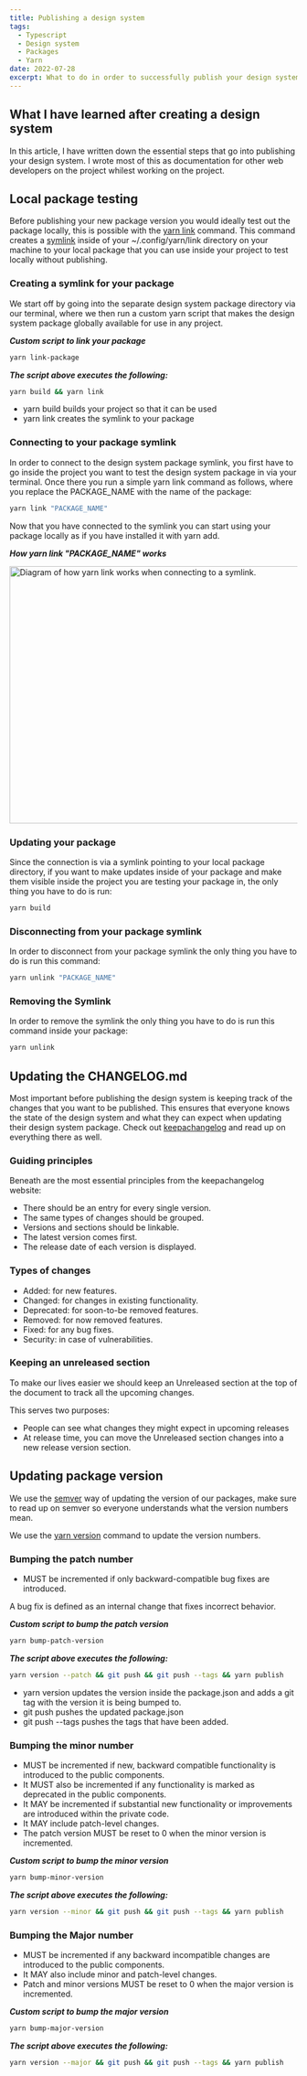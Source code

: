 ```yaml
---
title: Publishing a design system
tags:
  - Typescript
  - Design system
  - Packages
  - Yarn
date: 2022-07-28
excerpt: What to do in order to successfully publish your design system
---
```


## What I have learned after creating a design system

In this article, I have written down the essential steps that go into publishing your design system. I wrote most of this
as documentation for other web developers on the project whilest working on the project.

## Local package testing

Before publishing your new package version you would ideally test out the package locally, this is possible with the
[yarn link](https://classic.yarnpkg.com/en/docs/cli/link) command. This command creates a [symlink](https://en.wikipedia.org/wiki/Symbolic_link)
inside of your ~/.config/yarn/link directory on your machine to your local package that you can use inside your project
to test locally without publishing.

### Creating a symlink for your package

We start off by going into the separate design system package directory via our terminal, where we then run a custom yarn script
that makes the design system package globally available for use in any project.

**_Custom script to link your package_**

```bash
yarn link-package
```

**_The script above executes the following:_**

```bash
yarn build && yarn link
```

- yarn build builds your project so that it can be used
- yarn link creates the symlink to your package

### Connecting to your package symlink

In order to connect to the design system package symlink, you first have to go inside the project you want to test the design system
package in via your terminal. Once there you run a simple yarn link command as follows, where you replace the PACKAGE_NAME with
the name of the package:

```bash
yarn link "PACKAGE_NAME"
```

Now that you have connected to the symlink you can start using your package locally as if you have installed it with yarn add.

**_How yarn link "PACKAGE_NAME" works_**

<Image
  width="680px"
  height="450px"
  src="/images/how-yarn-link-works.png"
  alt="Diagram of how yarn link works when connecting to a symlink."
/>

### Updating your package

Since the connection is via a symlink pointing to your local package directory, if you want to make updates inside of your
package and make them visible inside the project you are testing your package in, the only thing you have to do is run:

```bash
yarn build
```

### Disconnecting from your package symlink

In order to disconnect from your package symlink the only thing you have to do is run this command:

```bash
yarn unlink "PACKAGE_NAME"
```

### Removing the Symlink

In order to remove the symlink the only thing you have to do is run this command inside your package:

```bash
yarn unlink
```

## Updating the CHANGELOG.md

Most important before publishing the design system is keeping track of the changes that you want to be published.
This ensures that everyone knows the state of the design system and what they can expect when updating their design system
package. Check out [keepachangelog](https://keepachangelog.com/en/1.0.0/) and read up on everything there as well.

### Guiding principles

Beneath are the most essential principles from the keepachangelog website:

- There should be an entry for every single version.
- The same types of changes should be grouped.
- Versions and sections should be linkable.
- The latest version comes first.
- The release date of each version is displayed.

### Types of changes

- Added: for new features.
- Changed: for changes in existing functionality.
- Deprecated: for soon-to-be removed features.
- Removed: for now removed features.
- Fixed: for any bug fixes.
- Security: in case of vulnerabilities.

### Keeping an unreleased section

To make our lives easier we should keep an Unreleased section at the top of the document to track all the upcoming changes.

This serves two purposes:

- People can see what changes they might expect in upcoming releases
- At release time, you can move the Unreleased section changes into a new release version section.

## Updating package version

We use the [semver](https://semver.org/) way of updating the version of our packages, make sure to read up on semver so
everyone understands what the version numbers mean.

We use the [yarn version](https://classic.yarnpkg.com/en/docs/cli/version) command to update the version numbers.

### Bumping the patch number

- MUST be incremented if only backward-compatible bug fixes are introduced.

A bug fix is defined as an internal change that fixes incorrect behavior.

**_Custom script to bump the patch version_**

```bash
yarn bump-patch-version
```

**_The script above executes the following:_**

```bash
yarn version --patch && git push && git push --tags && yarn publish
```

- yarn version updates the version inside the package.json and adds a git tag with the version it is being bumped to.
- git push pushes the updated package.json
- git push --tags pushes the tags that have been added.

### Bumping the minor number

- MUST be incremented if new, backward compatible functionality is introduced to the public components.
- It MUST also be incremented if any functionality is marked as deprecated in the public components.
- It MAY be incremented if substantial new functionality or improvements are introduced within the private code.
- It MAY include patch-level changes.
- The patch version MUST be reset to 0 when the minor version is incremented.

**_Custom script to bump the minor version_**

```bash
yarn bump-minor-version
```

**_The script above executes the following:_**

```bash
yarn version --minor && git push && git push --tags && yarn publish
```

### Bumping the Major number

- MUST be incremented if any backward incompatible changes are introduced to the public components.
- It MAY also include minor and patch-level changes.
- Patch and minor versions MUST be reset to 0 when the major version is incremented.

**_Custom script to bump the major version_**

```bash
yarn bump-major-version
```

**_The script above executes the following:_**

```bash
yarn version --major && git push && git push --tags && yarn publish
```
